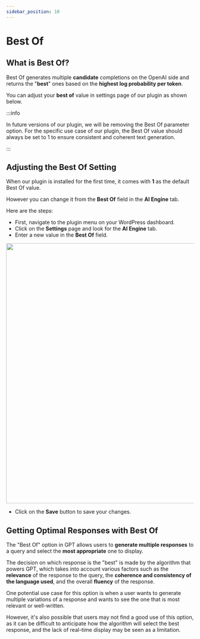 ```yaml
---
sidebar_position: 10
---
```



# Best Of

## What is Best Of?

Best Of generates multiple **candidate** completions on the OpenAI side and returns the "**best**" ones based on the **highest log probability per token**.

You can adjust your **best of** value in settings page of our plugin as shown below.

:::info

In future versions of our plugin, we will be removing the Best Of parameter option. For the specific use case of our plugin, the Best Of value should always be set to 1 to ensure consistent and coherent text generation.

:::

## Adjusting the Best Of Setting

When our plugin is installed for the first time, it comes with **1** as the default Best Of value.

However you can change it from the **Best Of** field in the **AI Engine** tab.

Here are the steps:

- First, navigate to the plugin menu on your WordPress dashboard.
- Click on the **Settings** page and look for the **AI Engine** tab.
- Enter a new value in the **Best Of** field.

<img src={BestOf} width="700" />

- Click on the **Save** button to save your changes.

## Getting Optimal Responses with Best Of

The "Best Of" option in GPT allows users to **generate multiple responses** to a query and select the **most appropriate** one to display.

The decision on which response is the "best" is made by the algorithm that powers GPT, which takes into account various factors such as the **relevance** of the response to the query, the **coherence and consistency of the language used**, and the overall **fluency** of the response.

One potential use case for this option is when a user wants to generate multiple variations of a response and wants to see the one that is most relevant or well-written.

However, it's also possible that users may not find a good use of this option, as it can be difficult to anticipate how the algorithm will select the best response, and the lack of real-time display may be seen as a limitation.